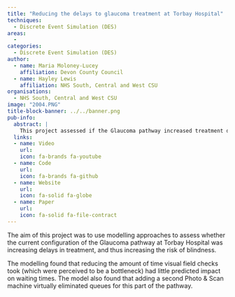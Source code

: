 ```yaml
---
title: "Reducing the delays to glaucoma treatment at Torbay Hospital"
techniques:
  - Discrete Event Simulation (DES)
areas:
  -
categories:
  - Discrete Event Simulation (DES)
author:
  - name: Maria Moloney-Lucey
    affiliation: Devon County Council
  - name: Hayley Lewis
    affiliation: NHS South, Central and West CSU
organisations:
  - NHS South, Central and West CSU
image: "2004.PNG"
title-block-banner: ../../banner.png
pub-info:
  abstract: |
    This project assessed if the Glaucoma pathway increased treatment delays and blindness risk. The model showed reducing visual field check times had little impact on waiting times, but adding a second Photo & Scan machine nearly eliminated queues for this part of the pathway.
  links:
  - name: Video
    url:
    icon: fa-brands fa-youtube
  - name: Code
    url:
    icon: fa-brands fa-github
  - name: Website
    url:
    icon: fa-solid fa-globe
  - name: Paper
    url:
    icon: fa-solid fa-file-contract
---
```


The aim of this project was to use modelling approaches to assess whether the current configuration of the Glaucoma pathway at Torbay Hospital was increasing delays in treatment, and thus increasing the risk of blindness.

The modelling found that reducing the amount of time visual field checks took (which were perceived to be a bottleneck) had little predicted impact on waiting times.  The model also found that adding a second Photo & Scan machine virtually eliminated queues for this part of the pathway.
